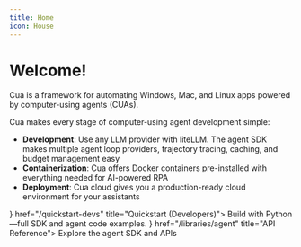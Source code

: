 ```yaml
---
title: Home
icon: House
---
```



# Welcome!

Cua is a framework for automating Windows, Mac, and Linux apps powered by computer-using agents (CUAs).

Cua makes every stage of computer-using agent development simple:

- **Development**: Use any LLM provider with liteLLM. The agent SDK makes multiple agent loop providers, trajectory tracing, caching, and budget management easy
- **Containerization**: Cua offers Docker containers pre-installed with everything needed for AI-powered RPA
- **Deployment**: Cua cloud gives you a production-ready cloud environment for your assistants

<div className="grid grid-cols-1 md:grid-cols-2 gap-6 mt-8">
  <Card icon={<Monitor />} href="/quickstart-devs" title="Quickstart (Developers)">
    Build with Python—full SDK and agent code examples.
  </Card>
  <Card icon={<BookOpen />} href="/libraries/agent" title="API Reference">
    Explore the agent SDK and APIs
  </Card>
</div>
